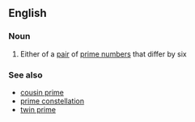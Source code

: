 ==English==

===Noun===
{{wikipedia}}
{{en-noun|sg=[[sexy]] [[prime]]}}

#{{mathematics}} Either of a [[pair]] of [[prime number]]s that differ by six

===See also===
*[[cousin prime]]
*[[prime constellation]]
*[[twin prime]]